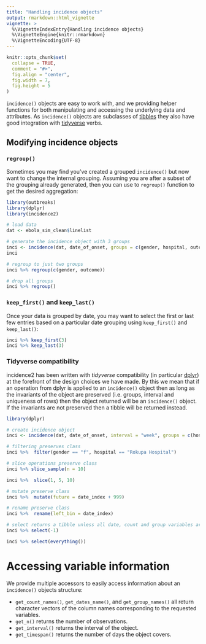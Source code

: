 ```yaml
---
title: "Handling incidence objects"
output: rmarkdown::html_vignette
vignette: >
  %\VignetteIndexEntry{Handling incidence objects}
  %\VignetteEngine{knitr::rmarkdown}
  %\VignetteEncoding{UTF-8}
---
```


```r
knitr::opts_chunk$set(
  collapse = TRUE,
  comment = "#>",
  fig.align = "center",
  fig.width = 7,
  fig.height = 5
)
```

`incidence()` objects are easy to work with, and we providing helper functions for both manipulating and accessing the underlying data and attributes.
As `incidence()` objects are subclasses of [tibbles](https://tibble.tidyverse.org/) they also have good integration with [tidyverse](https://www.tidyverse.org/) verbs.

## Modifying incidence objects

### `regroup()`
Sometimes you may find you've created a grouped `incidence()` but now want to change the internal grouping.
Assuming you are after a subset of the grouping already generated, then you can use to `regroup()` function to get the desired aggregation:

```r
library(outbreaks)
library(dplyr)
library(incidence2)

# load data
dat <- ebola_sim_clean$linelist

# generate the incidence object with 3 groups
inci <- incidence(dat, date_of_onset, groups = c(gender, hospital, outcome), interval = "week")
inci

# regroup to just two groups
inci %>% regroup(c(gender, outcome))

# drop all groups
inci %>% regroup()
```

### `keep_first()` and `keep_last()`
Once your data is grouped by date, you may want to select the first or last few
entries based on a particular date grouping using `keep_first()` and
`keep_last()`:

```r
inci %>% keep_first(3)
inci %>% keep_last(3)
```

### Tidyverse compatibility
incidence2 has been written with *tidyverse* compatibility (in particular [dplyr](https://dplyr.tidyverse.org/)) at the forefront of the design choices we have made.
By this we mean that if an operation from dplyr is applied to an `incidence()` object then as long as the invariants of the object are preserved (i.e. groups, interval and uniqueness of rows) then the object returned will be an `incidence()` object.
If the invariants are not preserved then a tibble will be returned instead.

```r
library(dplyr)

# create incidence object
inci <- incidence(dat, date_of_onset, interval = "week", groups = c(hospital, gender))

# filtering preserves class
inci %>%  filter(gender == "f", hospital == "Rokupa Hospital")

# slice operations preserve class
inci %>% slice_sample(n = 10)

inci %>%  slice(1, 5, 10)

# mutate preserve class
inci %>%  mutate(future = date_index + 999)

# rename preserve class
inci %>%  rename(left_bin = date_index)

# select returns a tibble unless all date, count and group variables are preserved
inci %>% select(-1)

inci %>% select(everything())
```

# Accessing variable information
We provide multiple accessors to easily access information about an `incidence()` objects structure:

* `get_count_names()`, `get_dates_name()`, and `get_group_names()` all return character vectors of the column names corresponding to the requested variables.
* `get_n()` returns the number of observations.
* `get_interval()` returns the interval of the object.
* `get_timespan()` returns the number of days the object covers.

